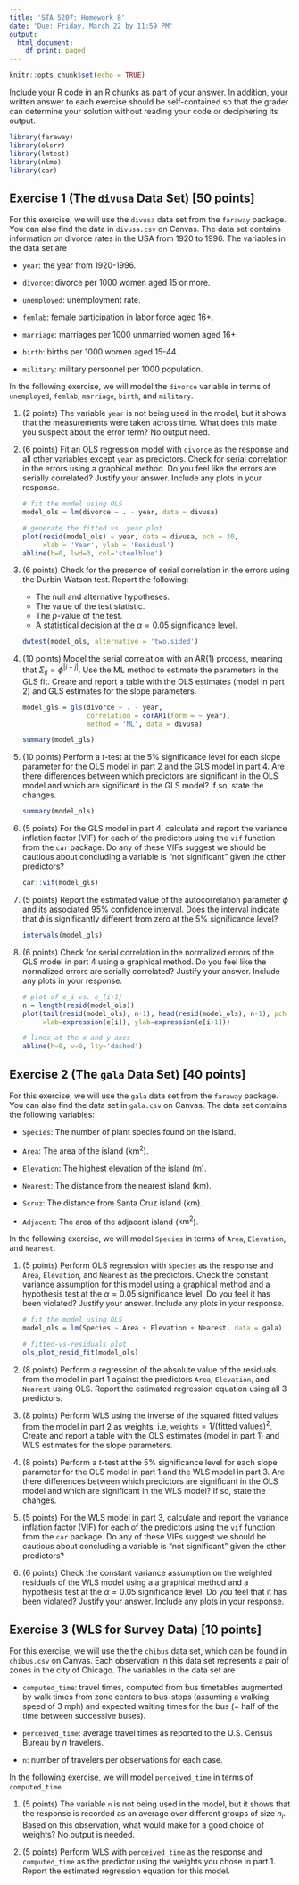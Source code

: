 ```yaml
---
title: 'STA 5207: Homework 8'
date: 'Due: Friday, March 22 by 11:59 PM'
output:
  html_document:
    df_print: paged
---
```


```r
knitr::opts_chunk$set(echo = TRUE)
```

Include your R code in an R chunks as part of your answer. In addition, your written answer to each exercise should be self-contained so that the grader can determine your solution without reading your code or deciphering its output.

```r
library(faraway)
library(olsrr)
library(lmtest)
library(nlme)
library(car)
```

## Exercise 1 (The `divusa` Data Set) [50 points]

For this exercise, we will use the `divusa` data set from the `faraway` package. You can also find the data in `divusa.csv` on Canvas. The data set contains information on divorce rates in the USA from 1920 to 1996. The variables in the data set are

-   `year`: the year from 1920-1996.

-   `divorce`: divorce per 1000 women aged 15 or more.

-   `unemployed`: unemployment rate.

-   `femlab`: female participation in labor force aged 16+.

-   `marriage`: marriages per 1000 unmarried women aged 16+.

-   `birth`: births per 1000 women aged 15-44.

-   `military`: military personnel per 1000 population.

In the following exercise, we will model the `divorce` variable in terms of `unemployed`, `femlab`, `marriage`, `birth`, and `military`.

1.  (2 points) The variable `year` is not being used in the model, but it shows that the measurements were taken across time. What does this make you suspect about the error term? No output need.

2.  (6 points) Fit an OLS regression model with `divorce` as the response and all other variables except `year` as predictors. Check for serial correlation in the errors using a graphical method. Do you feel like the errors are serially correlated? Justify your answer. Include any plots in your response.

    ```r
    # fit the model using OLS
    model_ols = lm(divorce ~ . - year, data = divusa)

    # generate the fitted vs. year plot
    plot(resid(model_ols) ~ year, data = divusa, pch = 20,
         xlab = 'Year', ylab = 'Residual')
    abline(h=0, lwd=3, col='steelblue')
    ```

3.  (6 points) Check for the presence of serial correlation in the errors using the Durbin-Watson test. Report the following:

    -   The null and alternative hypotheses.
    -   The value of the test statistic.
    -   The $p$-value of the test.
    -   A statistical decision at the $\alpha = 0.05$ significance level.

    ```r
    dwtest(model_ols, alternative = 'two.sided')
    ```

4.  (10 points) Model the serial correlation with an AR(1) process, meaning that $\Sigma_{ij} = \phi^{|i-j|}$. Use the ML method to estimate the parameters in the GLS fit. Create and report a table with the OLS estimates (model in part 2) and GLS estimates for the slope parameters.

    ```r
    model_gls = gls(divorce ~ . - year, 
                    correlation = corAR1(form = ~ year),
                    method = 'ML', data = divusa)

    summary(model_gls)
    ```

5.  (10 points) Perform a $t$-test at the 5% significance level for each slope parameter for the OLS model in part 2 and the GLS model in part 4. Are there differences between which predictors are significant in the OLS model and which are significant in the GLS model? If so, state the changes.

    ```r
    summary(model_ols)
    ```

6.  (5 points) For the GLS model in part 4, calculate and report the variance inflation factor (VIF) for each of the predictors using the `vif` function from the `car` package. Do any of these VIFs suggest we should be cautious about concluding a variable is “not significant” given the other predictors?

    ```r
    car::vif(model_gls)
    ```

7.  (5 points) Report the estimated value of the autocorrelation parameter $\phi$ and its associated 95% confidence interval. Does the interval indicate that $\phi$ is significantly different from zero at the 5% significance level?

    ```r
    intervals(model_gls)
    ```

8.  (6 points) Check for serial correlation in the normalized errors of the GLS model in part 4 using a graphical method. Do you feel like the normalized errors are serially correlated? Justify your answer. Include any plots in your response.

    ```r
    # plot of e_i vs. e_{i+1}
    n = length(resid(model_ols))
    plot(tail(resid(model_ols), n-1), head(resid(model_ols), n-1), pch = 20,
         xlab=expression(e[i]), ylab=expression(e[i+1]))

    # lines at the x and y axes
    abline(h=0, v=0, lty='dashed')
    ```

## Exercise 2 (The `gala` Data Set) [40 points]

For this exercise, we will use the `gala` data set from the `faraway` package. You can also find the data set in `gala.csv` on Canvas. The data set contains the following variables:

-   `Species`: The number of plant species found on the island.

-   `Area`: The area of the island ($\text{km}^2$).

-   `Elevation`: The highest elevation of the island (m).

-   `Nearest`: The distance from the nearest island (km).

-   `Scruz`: The distance from Santa Cruz island (km).

-   `Adjacent`: The area of the adjacent island ($\text{km}^2$).

In the following exercise, we will model `Species` in terms of `Area`, `Elevation`, and `Nearest`.

1.  (5 points) Perform OLS regression with `Species` as the response and `Area`, `Elevation`, and `Nearest` as the predictors. Check the constant variance assumption for this model using a graphical method and a hypothesis test at the $\alpha = 0.05$ significance level. Do you feel it has been violated? Justify your answer. Include any plots in your response.

    ```r
    # fit the model using OLS
    model_ols = lm(Species ~ Area + Elevation + Nearest, data = gala)

    # fitted-vs-residuals plot
    ols_plot_resid_fit(model_ols)
    ```

2.  (8 points) Perform a regression of the absolute value of the residuals from the model in part 1 against the predictors `Area`, `Elevation`, and `Nearest` using OLS. Report the estimated regression equation using all 3 predictors.

3.  (8 points) Perform WLS using the inverse of the squared fitted values from the model in part 2 as weights, i.e, $\texttt{weights} = 1/\text{(fitted values)}^2$. Create and report a table with the OLS estimates (model in part 1) and WLS estimates for the slope parameters.

4.  (8 points) Perform a $t$-test at the 5% significance level for each slope parameter for the OLS model in part 1 and the WLS model in part 3. Are there differences between which predictors are significant in the OLS model and which are significant in the WLS model? If so, state the changes.

5.  (5 points) For the WLS model in part 3, calculate and report the variance inflation factor (VIF) for each of the predictors using the `vif` function from the `car` package. Do any of these VIFs suggest we should be cautious about concluding a variable is “not significant” given the other predictors?

6.  (6 points) Check the constant variance assumption on the weighted residuals of the WLS model using a a graphical method and a hypothesis test at the $\alpha = 0.05$ significance level. Do you feel that it has been violated? Justify your answer. Include any plots in your response.

## Exercise 3 (WLS for Survey Data) [10 points]

For this exercise, we will use the the `chibus` data set, which can be found in `chibus.csv` on Canvas. Each observation in this data set represents a pair of zones in the city of Chicago. The variables in the data set are

-   `computed_time`: travel times, computed from bus timetables augmented by walk times from zone centers to bus-stops (assuming a walking speed of 3 mph) and expected waiting times for the bus (= half of the time between successive buses).

-   `perceived_time`: average travel times as reported to the U.S. Census Bureau by $n$ travelers.

-   `n`: number of travelers per observations for each case.

In the following exercise, we will model `perceived_time` in terms of `computed_time`.

1.  (5 points) The variable `n` is not being used in the model, but it shows that the response is recorded as an average over different groups of size $n_i$. Based on this observation, what would make for a good choice of weights? No output is needed.

2.  (5 points) Perform WLS with `perceived_time` as the response and `computed_time` as the predictor using the weights you chose in part 1. Report the estimated regression equation for this model.
